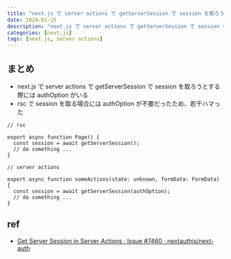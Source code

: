 ```yaml
---
title: "next.js で server actions で getServerSession で session を取ろうとする際には authOption がいる"
date: 2024-01-15
description: "next.js で server actions で getServerSession で session を取ろうとする際には authOption がいる"
categories: [next.js]
tags: [next.js, server actions]
---
```


## まとめ
- next.js で server actions で getServerSession で session を取ろうとする際には authOption がいる
- rsc で session を取る場合には authOption が不要だったため、若干ハマった

```tsx
// rsc

export async function Page() {
  const session = await getServerSession();
  // do something ...
}

// server actions

export async function someActions(state: unknown, formData: FormData) {
  const session = await getServerSession(authOption);
  // do something ...
}
```

## ref
* [Get Server Session in Server Actions · Issue #7460 · nextauthjs/next-auth](https://github.com/nextauthjs/next-auth/issues/7460)
